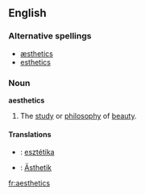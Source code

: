 ==English==

===Alternative spellings===
*[[æsthetics]]
*[[esthetics]]

===Noun===
'''aesthetics'''
# The [[study]] or [[philosophy]] of [[beauty]].

====Translations====
*{{hu}}: [[esztétika]]
*{{de}}: [[Ästhetik]]

[[fr:aesthetics]]